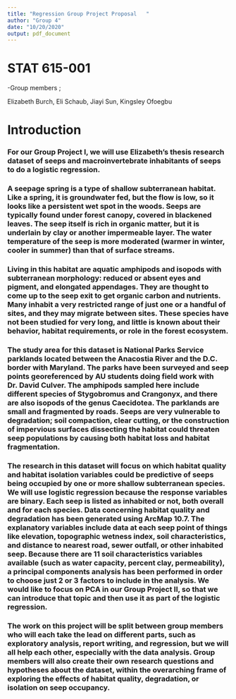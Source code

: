 ```yaml
---
title: "Regression Group Project Proposal	"
author: "Group 4"
date: "10/20/2020"
output: pdf_document
---
```

# STAT 615-001		
-Group members ;


  Elizabeth Burch, Eli Schaub, Jiayi Sun, Kingsley Ofoegbu							




# Introduction
###            For our Group Project I, we will use Elizabeth’s thesis research dataset of seeps and macroinvertebrate inhabitants of seeps to do a logistic regression. 
###           A seepage spring is a type of shallow subterranean habitat.  Like a spring, it is groundwater fed, but the flow is low, so it looks like a persistent wet spot in the woods.  Seeps are typically found under forest canopy, covered in blackened leaves.  The seep itself is rich in organic matter, but it is underlain by clay or another impermeable layer.  The water temperature of the seep is more moderated (warmer in winter, cooler in summer) than that of surface streams. 
###            Living in this habitat are aquatic amphipods and isopods with subterranean morphology: reduced or absent eyes and pigment, and elongated appendages.  They are thought to come up to the seep exit to get organic carbon and nutrients.  Many inhabit a very restricted range of just one or a handful of sites, and they may migrate between sites.  These species have not been studied for very long, and little is known about their behavior, habitat requirements, or role in the forest ecosystem.
###            The study area for this dataset is National Parks Service parklands located between the Anacostia River and the D.C. border with Maryland.  The parks have been surveyed and seep points georeferenced by AU students doing field work with Dr. David Culver.  The amphipods sampled here include different species of Stygobromus and Crangonyx, and there are also isopods of the genus Caecidotea.  The parklands are small and fragmented by roads.  Seeps are very vulnerable to degradation; soil compaction, clear cutting, or the construction of impervious surfaces dissecting the habitat could threaten seep populations by causing both habitat loss and habitat fragmentation.
###            The research in this dataset will focus on which habitat quality and habitat isolation variables could be predictive of seeps being occupied by one or more shallow subterranean species.  We will use logistic regression because the response variables are binary.  Each seep is listed as inhabited or not, both overall and for each species.  Data concerning habitat quality and degradation has been generated using ArcMap 10.7.  The explanatory variables include data at each seep point of things like elevation, topographic wetness index, soil characteristics, and distance to nearest road, sewer outfall, or other inhabited seep.  Because there are 11 soil characteristics variables available (such as water capacity, percent clay, permeability), a principal components analysis has been performed in order to choose just 2 or 3 factors to include in the analysis.  We would like to focus on PCA in our Group Project II, so that we can introduce that topic and then use it as part of the logistic regression. 
###           The work on this project will be split between group members who will each take the lead on different parts, such as exploratory analysis, report writing, and regression, but we will all help each other, especially with the data analysis.  Group members will also create their own research questions and hypotheses about the dataset, within the overarching frame of exploring the effects of habitat quality, degradation, or isolation on seep occupancy.


